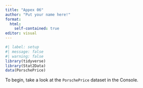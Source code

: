 ```yaml
---
title: "Appex 06"
author: "Put your name here!"
format: 
  html:
    self-contained: true
editor: visual
---
```


```r
#| label: setup
#| message: false
#| warning: false
library(tidyverse)
library(Stat2Data)
data(PorschePrice)
```

To begin, take a look at the `PorschePrice` dataset in the Console.
